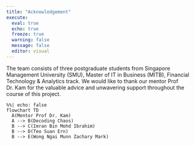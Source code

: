 ```yaml
---
title: "Acknowledgement"
execute: 
  eval: true
  echo: true
  freeze: true
  warning: false
  message: false
  editor: visual
---
```


The team consists of three postgraduate students from Singapore Management University (SMU), Master of IT in Business (MITB), Financial Technology & Analytics track. We would like to thank our mentor Prof Dr. Kam for the valuable advice and unwavering support throughout the course of this project.

```mermaid
%%| echo: false
flowchart TD
  A(Mentor Prof Dr. Kam)
  A --> B(Decoding Chaos)
  B --> C(Imran Bin Mohd Ibrahim)
  B --> D(Teo Suan Ern)
  B --> E(Wong Ngai Munn Zachary Mark)
```

